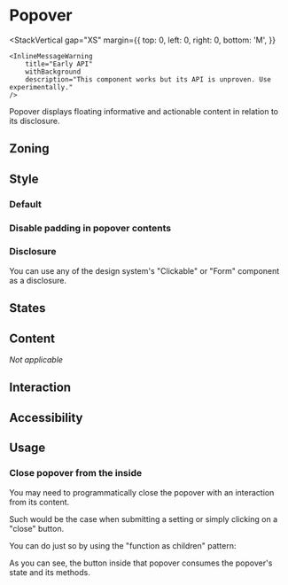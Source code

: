 
<Meta of={Stories} />

# Popover

<Status id="popover" />

<StackVertical
	gap="XS"
	margin={{
		top: 0,
		left: 0,
		right: 0,
		bottom: 'M',
	}}
>
	<InlineMessageWarning
		title="Early API"
		withBackground
		description="This component works but its API is unproven. Use experimentally."
	/>
</StackVertical>

Popover displays floating informative and actionable content in relation to its disclosure.

## Zoning

## Style

### Default

<Canvas>
	<Story height="12rem" story={Stories.DefaultStory} />
</Canvas>

### Disable padding in popover contents

<Canvas>
	<Story height="12rem" story={Stories.WithoutPaddingStory} />
</Canvas>

### Disclosure

You can use any of the design system's "Clickable" or "Form" component as a disclosure.

<Canvas>
	<Story height="12rem" story={Stories.DisclosureStory} />
</Canvas>

<Canvas>
	<Story height="15rem" story={Stories.FormDisclosureStory} />
</Canvas>

## States

## Content

_Not applicable_

## Interaction

## Accessibility

## Usage

### Close popover from the inside

You may need to programmatically close the popover with an interaction from its content.

Such would be the case when submitting a setting or simply clicking on a "close" button.

You can do just so by using the "function as children" pattern:

<Canvas>
	<Story height="12rem" story={Stories.WithFunctionAsChildren} />
</Canvas>

As you can see, the button inside that popover consumes the popover's state and its methods.

